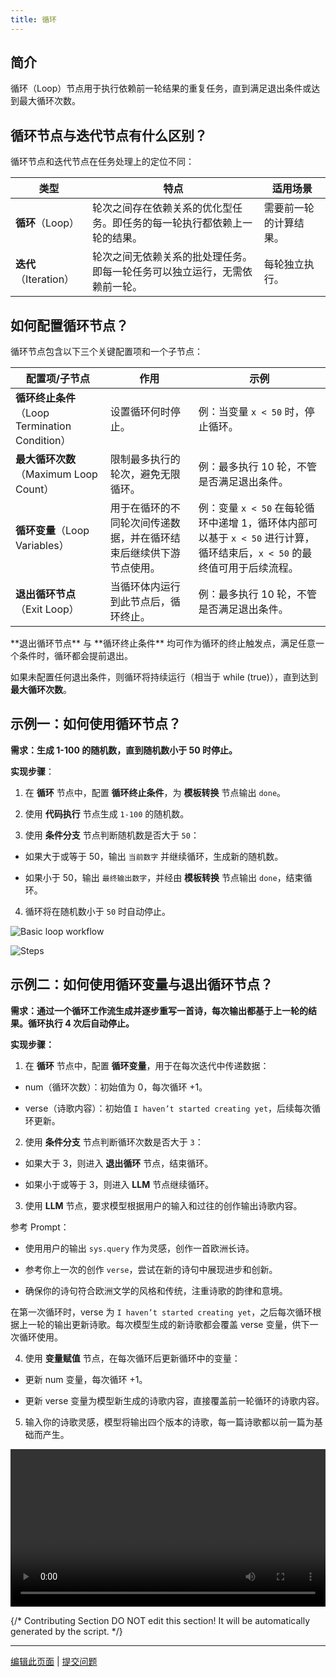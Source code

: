 ```yaml
---
title: 循环
---
```


## 简介

循环（Loop）节点用于执行依赖前一轮结果的重复任务，直到满足退出条件或达到最大循环次数。

## 循环节点与迭代节点有什么区别？

循环节点和迭代节点在任务处理上的定位不同：

<table>
  <thead>
    <tr>
      <th>类型</th>
      <th>特点</th>
      <th>适用场景</th>
    </tr>
  </thead>
  <tbody>
    <tr>
      <td><strong>循环</strong>（Loop）</td>
      <td>轮次之间存在依赖关系的优化型任务。即任务的每一轮执行都依赖上一轮的结果。</td>
      <td>需要前一轮的计算结果。</td>
    </tr>
    <tr>
      <td><strong>迭代</strong>（Iteration）</td>
      <td>轮次之间无依赖关系的批处理任务。即每一轮任务可以独立运行，无需依赖前一轮。</td>
      <td>每轮独立执行。</td>
    </tr>
  </tbody>
</table>

## 如何配置循环节点？

循环节点包含以下三个关键配置项和一个子节点：

<table>
  <thead>
    <tr>
      <th>配置项/子节点</th>
      <th>作用</th>
      <th>示例</th>
    </tr>
  </thead>
  <tbody>
    <tr>
      <td><strong>循环终止条件</strong>（Loop Termination Condition）</td>
      <td>设置循环何时停止。</td>
      <td>例：当变量 <code>x < 50</code> 时，停止循环。</td>
    </tr>
    <tr>
      <td><strong>最大循环次数</strong>（Maximum Loop Count）</td>
      <td>限制最多执行的轮次，避免无限循环。</td>
      <td>例：最多执行 10 轮，不管是否满足退出条件。</td>
    </tr>
    <tr>
      <td><strong>循环变量</strong>（Loop Variables）</td>
      <td>用于在循环的不同轮次间传递数据，并在循环结束后继续供下游节点使用。</td>
      <td>例：变量 <code>x < 50</code> 在每轮循环中递增 1，循环体内部可以基于 <code>x < 50</code> 进行计算，循环结束后，<code>x < 50</code> 的最终值可用于后续流程。</td>
    </tr>
    <tr>
      <td><strong>退出循环节点</strong>（Exit Loop）</td>
      <td>当循环体内运行到此节点后，循环终止。</td>
      <td>例：最多执行 10 轮，不管是否满足退出条件。</td>
    </tr>
  </tbody>
</table>

<Info>
**退出循环节点** 与 **循环终止条件** 均可作为循环的终止触发点，满足任意一个条件时，循环都会提前退出。

如果未配置任何退出条件，则循环将持续运行（相当于 while (true)），直到达到 **最大循环次数**。
</Info>

## 示例一：如何使用循环节点？

**需求：生成 1-100 的随机数，直到随机数小于 50 时停止。**

**实现步骤**：

1. 在 **循环** 节点中，配置 **循环终止条件**，为 **模板转换** 节点输出 `done`。

2. 使用 **代码执行** 节点生成 `1-100` 的随机数。

3. 使用 **条件分支** 节点判断随机数是否大于 `50`：

  - 如果大于或等于 50，输出 `当前数字` 并继续循环，生成新的随机数。

  - 如果小于 50，输出 `最终输出数字`，并经由 **模板转换** 节点输出 `done`，结束循环。

4. 循环将在随机数小于 `50` 时自动停止。

![Basic loop workflow](https://assets-docs.dify.ai/2025/04/282013c48b46d3cc4ebf99323da10a31.png)

![Steps](https://assets-docs.dify.ai/2025/04/9d9fb4db7093521000ac735a26f86962.png)

## 示例二：如何使用循环变量与退出循环节点？

**需求：通过一个循环工作流生成并逐步重写一首诗，每次输出都基于上一轮的结果。循环执行 4 次后自动停止。**

**实现步骤：**

1. 在 **循环** 节点中，配置 **循环变量**，用于在每次迭代中传递数据：

  - num（循环次数）：初始值为 0，每次循环 +1。

  - verse（诗歌内容）：初始值 `I haven’t started creating yet`，后续每次循环更新。

2. 使用 **条件分支** 节点判断循环次数是否大于 `3`：

  - 如果大于 3，则进入 **退出循环** 节点，结束循环。

  - 如果小于或等于 3，则进入 **LLM** 节点继续循环。

3. 使用 **LLM** 节点，要求模型根据用户的输入和过往的创作输出诗歌内容。

<Info>
参考 Prompt：

- 使用用户的输出 `sys.query` 作为灵感，创作一首欧洲长诗。

- 参考你上一次的创作 `verse`，尝试在新的诗句中展现进步和创新。

- 确保你的诗句符合欧洲文学的风格和传统，注重诗歌的韵律和意境。
</Info>

在第一次循环时，verse 为 `I haven’t started creating yet`，之后每次循环根据上一轮的输出更新诗歌。每次模型生成的新诗歌都会覆盖 verse 变量，供下一次循环使用。

4. 使用 **变量赋值** 节点，在每次循环后更新循环中的变量：

  - 更新 num 变量，每次循环 +1。

  - 更新 verse 变量为模型新生成的诗歌内容，直接覆盖前一轮循环的诗歌内容。

5. 输入你的诗歌灵感，模型将输出四个版本的诗歌，每一篇诗歌都以前一篇为基础而产生。

<video controls src="https://assets-docs.dify.ai/2025/04/7ecfc04458aa38e721baaa5f6355486c.mp4" width="100%"></video>

{/*
Contributing Section
DO NOT edit this section!
It will be automatically generated by the script.
*/}

---

[编辑此页面](https://github.com/langgenius/dify-docs/edit/main/zh-hans/documentation/pages/nodes/loop.mdx) | [提交问题](https://github.com/langgenius/dify-docs/issues/new?template=docs.yml)

